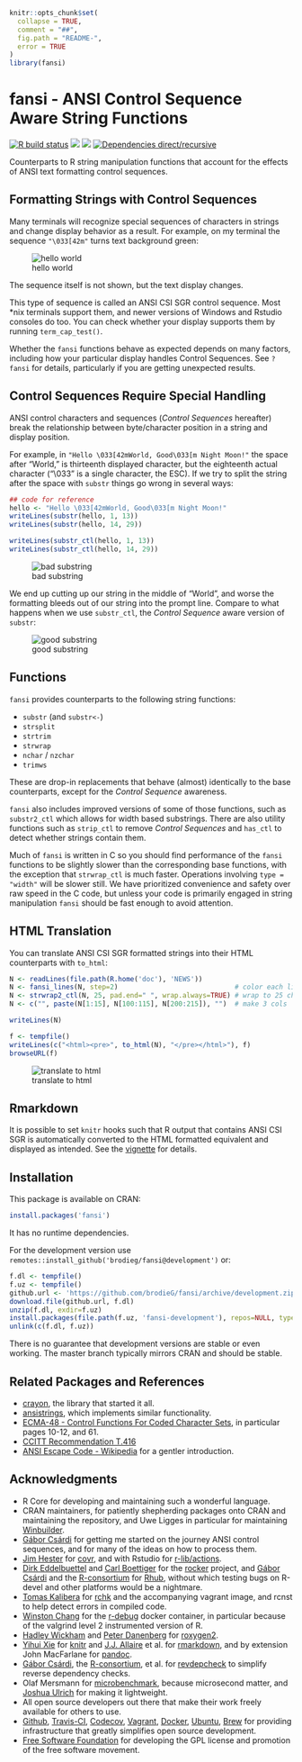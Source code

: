 <!-- README.md is generated from README.Rmd. Please edit that file
library(rmarkdown)
render('README.Rmd', output_format=md_document())
render('README.Rmd', output_format=html_document())
 -->
```r
knitr::opts_chunk$set(
  collapse = TRUE,
  comment = "##",
  fig.path = "README-",
  error = TRUE
)
library(fansi)
```
# fansi - ANSI Control Sequence Aware String Functions

[![R build status](https://github.com/brodieG/fansi/workflows/R-CMD-check/badge.svg)](https://github.com/brodieG/fansi/actions)
[![](https://codecov.io/gh/brodieG/fansi/branch/master/graphs/badge.svg?branch=master)](https://codecov.io/github/brodieG/fansi?branch=master)
[![](http://www.r-pkg.org/badges/version/fansi)](https://cran.r-project.org/package=fansi)
[![Dependencies direct/recursive](https://tinyverse.netlify.app/badge/fansi)](https://tinyverse.netlify.app/)

Counterparts to R string manipulation functions that account for the effects of
ANSI text formatting control sequences.

## Formatting Strings with Control Sequences

Many terminals will recognize special sequences of characters in strings and
change display behavior as a result.  For example, on my terminal the sequence
`"\033[42m"` turns text background green:

![hello
world](https://raw.githubusercontent.com/brodieG/fansi/rc/extra/images/hello.png)

The sequence itself is not shown, but the text display changes.

This type of sequence is called an ANSI CSI SGR control sequence.  Most &#42;nix
terminals support them, and newer versions of Windows and Rstudio consoles do
too.  You can check whether your display supports them by running
`term_cap_test()`.

Whether the `fansi` functions behave as expected depends on many factors,
including how your particular display handles Control Sequences.  See `?fansi`
for details, particularly if you are getting unexpected results.

## Control Sequences Require Special Handling

ANSI control characters and sequences (_Control Sequences_ hereafter) break the
relationship between byte/character position in a string and display position.

For example, in `"Hello \033[42mWorld, Good\033[m Night Moon!"` the space
after "World," is thirteenth displayed character, but the eighteenth actual
character ("\033" is a single character, the ESC).  If we try to split the
string after the space with `substr` things go wrong in several ways:

```r
## code for reference
hello <- "Hello \033[42mWorld, Good\033[m Night Moon!"
writeLines(substr(hello, 1, 13))
writeLines(substr(hello, 14, 29))

writeLines(substr_ctl(hello, 1, 13))
writeLines(substr_ctl(hello, 14, 29))
```
![bad substring](https://raw.githubusercontent.com/brodieG/fansi/master/extra/images/substr.png)

We end up cutting up our string in the middle of "World", and worse the
formatting bleeds out of our string into the prompt line.  Compare to what
happens when we use `substr_ctl`, the _Control Sequence_ aware version of
`substr`:

![good substring](https://raw.githubusercontent.com/brodieG/fansi/master/extra/images/substr_ctl.png)

## Functions

`fansi` provides counterparts to the following string functions:

* `substr` (and `substr<-`)
* `strsplit`
* `strtrim`
* `strwrap`
* `nchar` / `nzchar`
* `trimws`

These are drop-in replacements that behave (almost) identically to the base
counterparts, except for the _Control Sequence_ awareness.

`fansi` also includes improved versions of some of those functions, such as
`substr2_ctl` which allows for width based substrings.  There are also
utility functions such as `strip_ctl` to remove _Control Sequences_ and
`has_ctl` to detect whether strings contain them.

Much of `fansi` is written in C so you should find performance of the `fansi`
functions to be slightly slower than the corresponding base functions, with the
exception that `strwrap_ctl` is much faster.  Operations involving `type =
"width"` will be slower still.  We have prioritized convenience and safety over
raw speed in the C code, but unless your code is primarily engaged in string
manipulation `fansi` should be fast enough to avoid attention.

## HTML Translation

You can translate ANSI CSI SGR formatted strings into their HTML counterparts
with `to_html`:
```r
N <- readLines(file.path(R.home('doc'), 'NEWS'))
N <- fansi_lines(N, step=2)                             # color each line
N <- strwrap2_ctl(N, 25, pad.end=" ", wrap.always=TRUE) # wrap to 25 chrs
N <- c("", paste(N[1:15], N[100:115], N[200:215]), "")  # make 3 cols

writeLines(N)

f <- tempfile()
writeLines(c("<html><pre>", to_html(N), "</pre></html>"), f)
browseURL(f)
```
![translate to html](https://raw.githubusercontent.com/brodieG/fansi/master/extra/images/sgr_to_html.png)

## Rmarkdown

It is possible to set `knitr` hooks such that R output that contains ANSI CSI
SGR is automatically converted to the HTML formatted equivalent and displayed as
intended.  See the
[vignette](https://htmlpreview.github.io/?https://raw.githubusercontent.com/brodieG/fansi/issue61/doc/sgr-in-rmd.html)
for details.

## Installation

This package is available on CRAN:

```r
install.packages('fansi')
```

It has no runtime dependencies.

For the development version use
`remotes::install_github('brodieg/fansi@development')` or:

```r
f.dl <- tempfile()
f.uz <- tempfile()
github.url <- 'https://github.com/brodieG/fansi/archive/development.zip'
download.file(github.url, f.dl)
unzip(f.dl, exdir=f.uz)
install.packages(file.path(f.uz, 'fansi-development'), repos=NULL, type='source')
unlink(c(f.dl, f.uz))
```

There is no guarantee that development versions are stable or even working.  The
master branch typically mirrors CRAN and should be stable.

## Related Packages and References

* [crayon](https://github.com/r-lib/crayon), the library that started it all.
* [ansistrings](https://github.com/r-lib/ansistrings/), which implements similar
  functionality.
* [ECMA-48 - Control Functions For Coded Character
  Sets](https://www.ecma-international.org/publications-and-standards/standards/ecma-48/),
  in particular pages 10-12, and 61.
* [CCITT Recommendation T.416](https://www.itu.int/rec/dologin_pub.asp?lang=e&id=T-REC-T.416-199303-I!!PDF-E&type=items)
* [ANSI Escape Code - Wikipedia](https://en.wikipedia.org/wiki/ANSI_escape_code)
  for a gentler introduction.

## Acknowledgments

* R Core for developing and maintaining such a wonderful language.
* CRAN maintainers, for patiently shepherding packages onto CRAN and maintaining
  the repository, and Uwe Ligges in particular for maintaining
  [Winbuilder](http://win-builder.r-project.org/).
* [Gábor Csárdi](https://github.com/gaborcsardi) for getting me started on the
  journey ANSI control sequences, and for many of the ideas on how to process
  them.
* [Jim Hester](https://github.com/jimhester) for
  [covr](https://cran.r-project.org/package=covr), and with Rstudio for
  [r-lib/actions](https://github.com/r-lib/actions).
* [Dirk Eddelbuettel](https://github.com/eddelbuettel) and [Carl
  Boettiger](https://github.com/cboettig) for the
  [rocker](https://github.com/rocker-org/rocker) project, and [Gábor
  Csárdi](https://github.com/gaborcsardi) and the
  [R-consortium](https://www.r-consortium.org/) for
  [Rhub](https://github.com/r-hub), without which testing bugs on R-devel and
  other platforms would be a nightmare.
* [Tomas Kalibera](https://github.com/kalibera) for
  [rchk](https://github.com/kalibera/rchk) and the accompanying vagrant image,
  and rcnst to help detect errors in compiled code.
* [Winston Chang](https://github.com/wch) for the
  [r-debug](https://hub.docker.com/r/wch1/r-debug/) docker container, in
  particular because of the valgrind level 2 instrumented version of R.
* [Hadley Wickham](https://github.com/hadley/) and [Peter
  Danenberg](https://github.com/klutometis) for
  [roxygen2](https://cran.r-project.org/package=roxygen2).
* [Yihui Xie](https://github.com/yihui) for
  [knitr](https://cran.r-project.org/package=knitr) and  [J.J.
  Allaire](https://github.com/jjallaire) et al. for
  [rmarkdown](https://cran.r-project.org/package=rmarkdown), and by extension
  John MacFarlane for [pandoc](https://pandoc.org/).
* [Gábor Csárdi](https://github.com/gaborcsardi), the
  [R-consortium](https://www.r-consortium.org/), et al. for
  [revdepcheck](https://github.com/r-lib/revdepcheck) to simplify reverse
  dependency checks.
* Olaf Mersmann for
  [microbenchmark](https://cran.r-project.org/package=microbenchmark), because
  microsecond matter, and [Joshua Ulrich](https://github.com/joshuaulrich) for
  making it lightweight.
* All open source developers out there that make their work freely available
  for others to use.
* [Github](https://github.com/), [Travis-CI](https://travis-ci.org/),
  [Codecov](https://about.codecov.io/), [Vagrant](https://www.vagrantup.com/),
  [Docker](https://www.docker.com/), [Ubuntu](https://ubuntu.com/),
  [Brew](https://brew.sh/) for providing infrastructure that greatly simplifies
  open source development.
* [Free Software Foundation](https://www.fsf.org/) for developing the GPL
  license and promotion of the free software movement.



